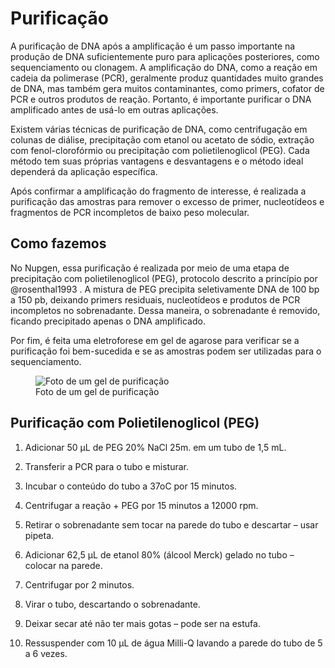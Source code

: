 # Purificação

A purificação de DNA após a amplificação é um passo importante na produção de DNA suficientemente puro para aplicações posteriores, como sequenciamento ou clonagem. A amplificação do DNA, como a reação em cadeia da polimerase (PCR), geralmente produz quantidades muito grandes de DNA, mas também gera muitos contaminantes, como primers, cofator de PCR e outros produtos de reação. Portanto, é importante purificar o DNA amplificado antes de usá-lo em outras aplicações.

Existem várias técnicas de purificação de DNA, como centrifugação em colunas de diálise, precipitação com etanol ou acetato de sódio, extração com fenol-clorofórmio ou precipitação com polietilenoglicol (PEG). Cada método tem suas próprias vantagens e desvantagens e o método ideal dependerá da aplicação específica.

Após confirmar a amplificação do fragmento de interesse, é realizada a purificação das amostras para remover o excesso de primer, nucleotídeos e fragmentos de PCR incompletos de baixo peso molecular.

::: {.callout-note appearance="simple"}
## Como fazemos

No Nupgen, essa purificação é realizada por meio de uma etapa de precipitação com polietilenoglicol (PEG), protocolo descrito a princípio por @rosenthal1993 . A mistura de PEG precipita seletivamente DNA de 100 bp a 150 pb, deixando primers residuais, nucleotídeos e produtos de PCR incompletos no sobrenadante. Dessa maneira, o sobrenadante é removido, ficando precipitado apenas o DNA amplificado.

:::

Por fim, é feita uma eletroforese em gel de agarose para verificar se a purificação foi bem-sucedida e se as amostras podem ser utilizadas para o sequenciamento.

![Foto de um gel de purificação](gel_purificacao.jpg)

## Purificação com Polietilenoglicol (PEG)

1.  Adicionar 50 μL de PEG 20% NaCl 25m. em um tubo de 1,5 mL.

2.  Transferir a PCR para o tubo e misturar.

3.  Incubar o conteúdo do tubo a 37oC por 15 minutos.

4.  Centrifugar a reação + PEG por 15 minutos a 12000 rpm.

5.  Retirar o sobrenadante sem tocar na parede do tubo e descartar -- usar pipeta.

6.  Adicionar 62,5 μL de etanol 80% (álcool Merck) gelado no tubo -- colocar na parede.

7.  Centrifugar por 2 minutos.

8.  Virar o tubo, descartando o sobrenadante.

9.  Deixar secar até não ter mais gotas -- pode ser na estufa.

10. Ressuspender com 10 μL de água Milli-Q lavando a parede do tubo de 5 a 6 vezes.

